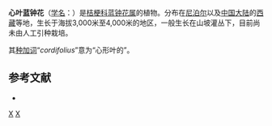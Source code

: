 {{Speciesbox
| genus = Cyananthus
| species = cordifolius
| authority = Duthie, 1912
}}

'''心叶蓝钟花'''（[[学名|学名]]：{{lang|la|''Cyananthus cordifolius''}}）是[[桔梗科|桔梗科]][[蓝钟花属|蓝钟花属]]的植物。分布在[[尼泊尔|尼泊尔]]以及[[中国大陆|中国大陆]]的[[西藏|西藏]]等地，生长于海拔3,000米至4,000米的地区，一般生长在山坡灌丛下，目前尚未由人工引种栽培。

其[[种加词|种加词]]“''cordifolius''”意为“心形叶的”。

== 参考文献 ==
<div class="references-small">
* {{cite web| url =http://www.bioinfo.cn/db05/KmzwSpecies.php?action=view&id=3406| title =心叶蓝钟花| work =《中国高等植物数据库全库》| publisher =中国科学院微生物研究所| author =昆明植物研究所| accessdate =2009-02-24| deadurl =yes| archiveurl =https://web.archive.org/web/20160305055714/http://www.bioinfo.cn/db05/KmzwSpecies.php?action=view&id=3406| archivedate =2016-03-05}}
</div>
{{Taxonbar|from=Q11072043}}

[[Category:蓝钟花属|X]]
[[Category:1912年描述的植物|X]]


{{植物小作品}}